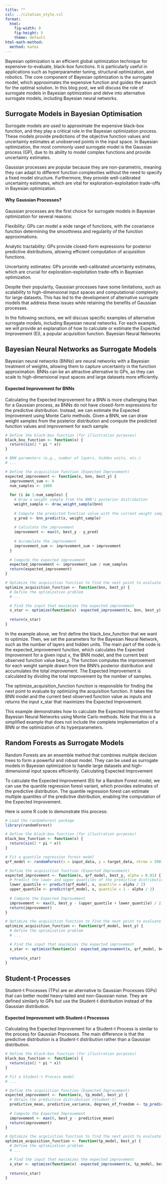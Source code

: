 ```yaml
---
title: ""
csl: ../citation_style.csl
format:
  html:
    fig-width: 8
    fig-height: 5
    theme: default
html-math-method:
  method: katex
---
```


Bayesian optimization is an efficient global optimization technique for expensive-to-evaluate, black-box functions. It is particularly useful in applications such as hyperparameter tuning, structural optimization, and robotics. The core component of Bayesian optimization is the surrogate model, which approximates the expensive function and guides the search for the optimal solution. In this blog post, we will discuss the role of surrogate models in Bayesian optimization and delve into alternative surrogate models, including Bayesian neural networks.

## Surrogate Models in Bayesian Optimisation

Surrogate models are used to approximate the expensive black-box function, and they play a critical role in the Bayesian optimization process. These models provide predictions of the objective function values and uncertainty estimates at unobserved points in the input space. In Bayesian optimization, the most commonly used surrogate model is the Gaussian process (GP), due to its ability to model complex functions and provide uncertainty estimates.

Gaussian processes are popular because they are non-parametric, meaning they can adapt to different function complexities without the need to specify a fixed model structure. Furthermore, they provide well-calibrated uncertainty estimates, which are vital for exploration-exploitation trade-offs in Bayesian optimization.

#### Why Gaussian Processes?

Gaussian processes are the first choice for surrogate models in Bayesian optimization for several reasons:

Flexibility: GPs can model a wide range of functions, with the covariance function determining the smoothness and regularity of the function approximations.

Analytic tractability: GPs provide closed-form expressions for posterior predictive distributions, allowing efficient computation of acquisition functions.

Uncertainty estimates: GPs provide well-calibrated uncertainty estimates, which are crucial for exploration-exploitation trade-offs in Bayesian optimization.

Despite their popularity, Gaussian processes have some limitations, such as scalability to high-dimensional input spaces and computational complexity for large datasets. This has led to the development of alternative surrogate models that address these issues while retaining the benefits of Gaussian processes.

In the  following sections, we will discuss specific examples of alternative surrogate models, including Bayesian neural networks. For each example, we will provide an explanation of how to calculate or estimate the Expected Improvement (EI), a popular acquisition function.
Bayesian Neural Networks

## Bayesian Neural Networks as Surrogate Models
Bayesian neural networks (BNNs) are neural networks with a Bayesian treatment of weights, allowing them to capture uncertainty in the function approximation. BNNs can be an attractive alternative to GPs, as they can scale to high-dimensional input spaces and large datasets more efficiently.

#### Expected Improvement for BNNs

Calculating the Expected Improvement for a BNN is more challenging than for a Gaussian process, as BNNs do not have closed-form expressions for the predictive distribution. Instead, we can estimate the Expected Improvement using Monte Carlo methods. Given a BNN, we can draw weight samples from the posterior distribution and compute the predicted function values and improvement for each sample.

```r
# Define the black-box function (for illustration purposes)
black_box_function <- function(x) {
  return(sin(2 * pi * x))
}

# BNN parameters (e.g., number of layers, hidden units, etc.)
# ...

# Define the acquisition function (Expected Improvement)
expected_improvement <- function(x, bnn, best_y) {
  improvement_sum <- 0
  num_samples <- 1000
  
  for (i in 1:num_samples) {
    # Draw a weight sample from the BNN's posterior distribution
    weight_sample <- draw_weight_sample(bnn)
    
    # Compute the predicted function value with the current weight sample
    y_pred <- bnn_predict(x, weight_sample)
    
    # Calculate the improvement
    improvement <- max(0, best_y - y_pred)
    
    # Accumulate the improvement
    improvement_sum <- improvement_sum + improvement
  }
  
  # Compute the expected improvement
  expected_improvement <- improvement_sum / num_samples
  return(expected_improvement)
}

# Optimize the acquisition function to find the next point to evaluate
optimize_acquisition_function <- function(bnn, best_y) {
  # Define the optimization problem
  # ...

  # Find the input that maximizes the expected improvement
  x_star <- optimize(function(x) -expected_improvement(x, bnn, best_y), lower = 0, upper = 1)$minimum
  
  return(x_star)
}

```


In the example above, we first define the black_box_function that we want to optimize. Then, we set the parameters for the Bayesian Neural Network, such as the number of layers and hidden units. The main part of the code is the expected_improvement function, which calculates the Expected Improvement for a given input x, the BNN model, and the current best observed function value best_y. The function computes the improvement for each weight sample drawn from the BNN's posterior distribution and accumulates the total improvement. The Expected Improvement is calculated by dividing the total improvement by the number of samples.

The optimize_acquisition_function function is responsible for finding the next point to evaluate by optimizing the acquisition function. It takes the BNN model and the current best observed function value as inputs and returns the input x_star that maximizes the Expected Improvement.

This example demonstrates how to calculate the Expected Improvement for Bayesian Neural Networks using Monte Carlo methods. Note that this is a simplified example that does not include the complete implementation of a BNN or the optimization of its hyperparameters.


## Random Forests as Surrogate Models

Random Forests are an ensemble method that combines multiple decision trees to form a powerful and robust model. They can be used as surrogate models in Bayesian optimization to handle large datasets and high-dimensional input spaces efficiently.
Calculating Expected Improvement

To calculate the Expected Improvement (EI) for a Random Forest model, we can use the quantile regression forest variant, which provides estimates of the predictive distribution. The quantile regression forest can estimate multiple quantiles of the predictive distribution, enabling the computation of the Expected Improvement.

Here is some R code to demonstrate this process:

```r
# Load the randomForest package
library(randomForest)

# Define the black-box function (for illustration purposes)
black_box_function <- function(x) {
  return(sin(2 * pi * x))
}

# Fit a quantile regression forest model
qrf_model <- randomForest(x = input_data, y = target_data, ntree = 500)

# Define the acquisition function (Expected Improvement)
expected_improvement <- function(x, qrf_model, best_y, alpha = 0.01) {
  # Predict the lower and upper quantiles of the predictive distribution
  lower_quantile <- predict(qrf_model, x, quantile = alpha / 2)
  upper_quantile <- predict(qrf_model, x, quantile = 1 - alpha / 2)
  
  # Compute the Expected Improvement
  improvement <- max(0, best_y - (upper_quantile + lower_quantile) / 2)
  return(improvement)
}

# Optimize the acquisition function to find the next point to evaluate
optimize_acquisition_function <- function(qrf_model, best_y) {
  # Define the optimization problem
  # ...

  # Find the input that maximizes the expected improvement
  x_star <- optimize(function(x) -expected_improvement(x, qrf_model, best_y), lower = 0, upper = 1)$minimum
  
  return(x_star)
}

```

## Student-t Processes

Student-t Processes (TPs) are an alternative to Gaussian Processes (GPs) that can better model heavy-tailed and non-Gaussian noise. They are defined similarly to GPs but use the Student-t distribution instead of the Gaussian distribution.

#### Expected Improvement with Student-t Processes

Calculating the Expected Improvement for a Student-t Process is similar to the process for Gaussian Processes. The main difference is that the predictive distribution is a Student-t distribution rather than a Gaussian distribution.

```r
# Define the black-box function (for illustration purposes)
black_box_function <- function(x) {
  return(sin(2 * pi * x))
}

# Fit a Student-t Process model
# ...

# Define the acquisition function (Expected Improvement)
expected_improvement <- function(x, tp_model, best_y) {
  # Obtain the predictive distribution (Student-t)
  predictive_mean, predictive_variance, degrees_of_freedom <- tp_predict(x, tp_model)
  
  # Compute the Expected Improvement
  improvement <- max(0, best_y - predictive_mean)
  return(improvement)
}

# Optimize the acquisition function to find the next point to evaluate
optimize_acquisition_function <- function(tp_model, best_y) {
  # Define the optimization problem
  # ...

  # Find the input that maximizes the expected improvement
  x_star <- optimize(function(x) -expected_improvement(x, tp_model, best_y), lower = 0, upper = 1)$minimum
  
  return(x_star)
}

```

